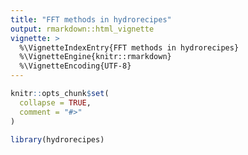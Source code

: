 ```yaml
---
title: "FFT methods in hydrorecipes"
output: rmarkdown::html_vignette
vignette: >
  %\VignetteIndexEntry{FFT methods in hydrorecipes}
  %\VignetteEngine{knitr::rmarkdown}
  %\VignetteEncoding{UTF-8}
---
```


```r
knitr::opts_chunk$set(
  collapse = TRUE,
  comment = "#>"
)
```

```r
library(hydrorecipes)
```

